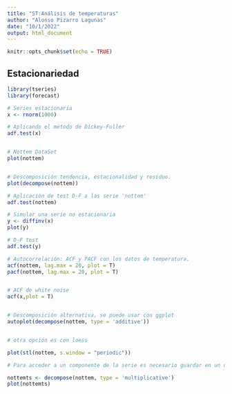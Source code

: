 ```yaml
---
title: "ST:Análisis de temperaturas"
author: "Alonso Pizarro Lagunas"
date: "10/1/2022"
output: html_document
---
```


```r
knitr::opts_chunk$set(echo = TRUE)
```

## Estacionariedad

```r
library(tseries)
library(forecast)

# Series estacionaria
x <- rnorm(1000)

# Aplicando el método de Dickey-Fuller 
adf.test(x)


# Nottem DataSet
plot(nottem)


# Descomposición tendencia, estacionalidad y residuo.
plot(decompose(nottem))

# Aplicación de test D-F a las serie 'nottem'
adf.test(nottem)

# Simular una serie no estacionaria
y <- diffinv(x)
plot(y)

# D-F test
adf.test(y)

# Autocorrelación: ACF y PACF con los datos de temperatura.
acf(nottem, lag.max = 20, plot = T)
pacf(nottem, lag.max = 20, plot = T)


# ACF de white noise
acf(x,plot = T)


# Descomposición alternativa, se puede usar con ggplot
autoplot(decompose(nottem, type = 'additive'))


# otra opción es con loess

plot(stl(nottem, s.window = "periodic"))

# Para acceder a un componente de la serie es necesario guardar en un objeto ya que se guarda como una lista

nottemts <- decompose(nottem, type = 'multiplicative')
plot(nottemts)
```

